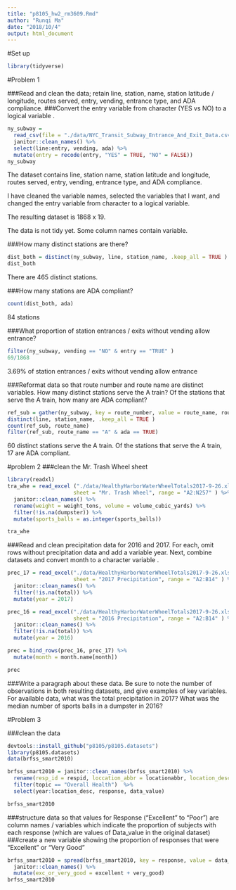 ```yaml
---
title: "p8105_hw2_rm3609.Rmd"
author: "Runqi Ma"
date: "2018/10/4"
output: html_document
---
```


#Set up
```r
library(tidyverse)
```

#Problem 1

###Read and clean the data; retain line, station, name, station latitude / longitude, routes served, entry, vending, entrance type, and ADA compliance. 
###Convert the entry variable from character (YES vs NO) to a logical variable .
```r
ny_subway = 
  read_csv(file = "./data/NYC_Transit_Subway_Entrance_And_Exit_Data.csv") %>% 
  janitor::clean_names() %>% 
  select(line:entry, vending, ada) %>% 
  mutate(entry = recode(entry, "YES" = TRUE, "NO" = FALSE))
ny_subway
```

The dataset contains line, station name, station latitude and longitude, routes served, entry, vending, entrance type, and ADA compliance.

I have cleaned the variable names, selected the variables that I want, and changed the entry variable from character to a logical variable.

The resulting dataset is 1868 x 19.

The data is not tidy yet. Some column names contain variable.


###How many distinct stations are there? 
```r
dist_both = distinct(ny_subway, line, station_name, .keep_all = TRUE )
dist_both
```
There are 465 distinct stations.

###How many stations are ADA compliant?
```r
count(dist_both, ada)
```
84 stations

###What proportion of station entrances / exits without vending allow entrance?
```r
filter(ny_subway, vending == "NO" & entry == "TRUE" )
69/1868
```
3.69% of station entrances / exits without vending allow entrance

###Reformat data so that route number and route name are distinct variables. How many distinct stations serve the A train? Of the stations that serve the A train, how many are ADA compliant?
```r
ref_sub = gather(ny_subway, key = route_number, value = route_name, route1:route11) %>% 
distinct(line, station_name, .keep_all = TRUE )
count(ref_sub, route_name)
filter(ref_sub, route_name == "A" & ada == TRUE)
```
60 distinct stations serve the A train.
Of the stations that serve the A train, 17 are ADA compliant.


#problem 2
###clean the Mr. Trash Wheel sheet
```r
library(readxl)
tra_whe = read_excel ("./data/HealthyHarborWaterWheelTotals2017-9-26.xlsx", 
                     sheet = "Mr. Trash Wheel", range = "A2:N257" ) %>% 
  janitor::clean_names() %>% 
  rename(weight = weight_tons, volume = volume_cubic_yards) %>% 
  filter(!is.na(dumpster)) %>% 
  mutate(sports_balls = as.integer(sports_balls))

tra_whe
```

###Read and clean precipitation data for 2016 and 2017. For each, omit rows without precipitation data and add a variable year. Next, combine datasets and convert month to a character variable .
```r
prec_17 = read_excel("./data/HealthyHarborWaterWheelTotals2017-9-26.xlsx", 
                     sheet = "2017 Precipitation", range = "A2:B14" ) %>% 
  janitor::clean_names() %>% 
  filter(!is.na(total)) %>% 
  mutate(year = 2017)

prec_16 = read_excel("./data/HealthyHarborWaterWheelTotals2017-9-26.xlsx", 
                     sheet = "2016 Precipitation", range = "A2:B14" ) %>% 
  janitor::clean_names() %>% 
  filter(!is.na(total)) %>% 
  mutate(year = 2016)

prec = bind_rows(prec_16, prec_17) %>% 
  mutate(month = month.name[month])

prec
```

###Write a paragraph about these data. Be sure to note the number of observations in both resulting datasets, and give examples of key variables. For available data, what was the total precipitation in 2017? What was the median number of sports balls in a dumpster in 2016?

#Problem 3

###clean the data
```r
devtools::install_github("p8105/p8105.datasets")
library(p8105.datasets)
data(brfss_smart2010)

brfss_smart2010 = janitor::clean_names(brfss_smart2010) %>% 
  rename(resp_id = respid, loccation_abbr = locationabbr, location_desc = locationdesc) %>% 
  filter(topic == "Overall Health")  %>% 
  select(year:location_desc, response, data_value)

brfss_smart2010
```

###structure data so that values for Response (“Excellent” to “Poor”) are column names / variables which indicate the proportion of subjects with each response (which are values of Data_value in the original dataset)
###create a new variable showing the proportion of responses that were “Excellent” or “Very Good”
```r
brfss_smart2010 = spread(brfss_smart2010, key = response, value = data_value) %>%
  janitor::clean_names() %>%  
  mutate(exc_or_very_good = excellent + very_good)
brfss_smart2010
```


